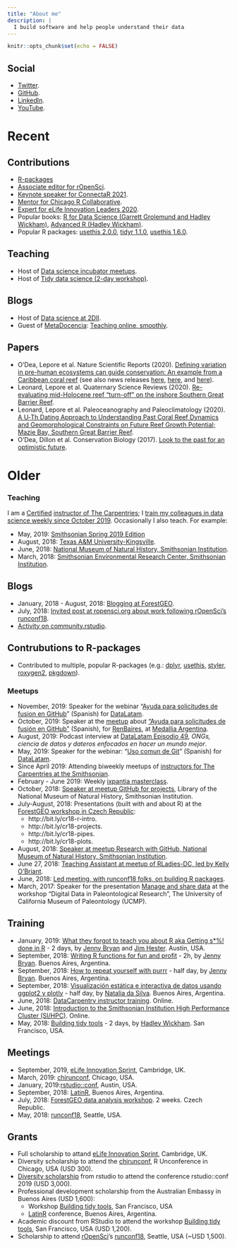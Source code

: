 ```yaml
---
title: "About me"
description: |
  I build software and help people understand their data
---
```


```r
knitr::opts_chunk$set(echo = FALSE)
```

## Social

* [Twitter](https://twitter.com/mauro_lepore).
* [GitHub](https://github.com/maurolepore).
* [LinkedIn](https://www.linkedin.com/in/mauro-lepore).
* [YouTube](http://bit.ly/r-videos).

# Recent

## Contributions

* [R-packages](https://www.rdocumentation.org/collaborators/name/Mauro%20Lepore)
* [Associate editor for rOpenSci](https://github.com/ropensci/software-review#associate-editors).
* [Keynote speaker for ConnectaR
2021](https://conectar2021.github.io/ConectaR2021/agenda/).
* [Mentor for Chicago R Collaborative](https://chircollab.github.io/#team).
* [Expert for eLife Innovation Leaders
2020](https://elifesciences.org/labs/b87d3cda/innovation-leaders-2020-meet-our-mentors-and-experts).
* Popular books: [R for Data Science (Garrett Grolemund and Hadley
Wickham)](https://adv-r.hadley.nz/introduction.html#intro-ack), [Advanced R
(Hadley Wickham)](https://adv-r.hadley.nz/introduction.html#intro-ack).
* Popular R packages: [usethis
2.0.0](https://www.tidyverse.org/blog/2020/12/usethis-2-0-0/#acknowledgements),
[tidyr
1.1.0](https://www.tidyverse.org/blog/2020/05/tidyr-1.1.0/#acknowledgements),
[usethis
1.6.0](https://www.tidyverse.org/blog/2020/04/usethis-1-6-0/#thank-you).

## Teaching

* Host of [Data science incubator
meetups](https://www.youtube.com/playlist?list=PLvgdJdJDL-APbB315sB3Lv_2VP2g0ioFO).
* Host of [Tidy data science (2-day
workshop)](https://github.com/2DegreesInvesting/tidy-ds#tidy-ds).

## Blogs

* Host of [Data science at 2DII](https://2degreesinvesting.github.io).
* Guest of [MetaDocencia](https://metadocencia.netlify.app/en/): [Teaching online,
smoothly](https://metadocencia.netlify.app/en/post/experiences_mauro/).

## Papers

* O'Dea, Lepore et al. Nature Scientific Reports (2020). [Defining variation in
pre-human ecosystems can guide conservation: An example from a Caribbean coral
reef](https://www.nature.com/articles/s41598-020-59436-y) (see also news
releases
[here](https://www.si.edu/newsdesk/releases/plenty-gloom-dash-hope-fossils-help-identify-lone-bright-spot-reef-similar-state),
[here](https://stri.si.edu/story/bright-spot), and
[here](https://www.eurekalert.org/pub_releases/2020-02/stri-fhi022020.php)).
* Leonard, Lepore et al. Quaternary Science Reviews (2020). [Re-evaluating
mid-Holocene reef "turn-off" on the inshore Southern Great Barrier
Reef](https://doi.org/10.1016/j.quascirev.2020.106518).
* Leonard, Lepore et al. Paleoceanography and Paleoclimatology (2020). [A U‐Th
Dating Approach to Understanding Past Coral Reef Dynamics and Geomorphological
Constraints on Future Reef Growth Potential; Mazie Bay, Southern Great Barrier
Reef](https://doi.org/10.1029/2019PA003768).
* O'Dea, Dillon et al. Conservation Biology (2017). [Look to the past for an
optimistic
future](https://conbio.onlinelibrary.wiley.com/doi/epdf/10.1111/cobi.12997).

# Older

### Teaching

I am a [Certified](http://bit.ly/mauro-lepore-carpentries-certificate) [instructor of The Carpentries](https://datascience.si.edu/carpentries); I [train my colleagues in data science weekly since October 2019](https://github.com/2DegreesInvesting/ds-incubator.).  Occasionally I also teach. For example:

* May, 2019: [Smithsonian Spring 2019 Edition](https://smithsonianworkshops.github.io/2019-05-16-castle/)
* August, 2018: [Texas A&M University-Kingsville](https://kokbent.github.io/2018-09-29-tamu-kingsville/).
* June, 2018: [National Museum of Natural History, Smithsonian Institution](https://smithsonianworkshops.github.io/2018-06-12-nmnh/).
* March, 2018: [Smithsonian Environmental Research Center, Smithsonian Institution](https://smithsonianworkshops.github.io/2018-03-07-serc/).

## Blogs

* January, 2018 - August, 2018: [Blogging at ForestGEO](https://fgeo.netlify.com/).
* July, 2018: [Invited post at ropensci.org about work following rOpenSci's runconf18](https://ropensci.org/blog/2018/07/17/pkginspector/).
* [Activity on community.rstudio](https://community.rstudio.com/u/mauro_lepore/summary).

## Contrubutions to R-packages

* Contributed to multiple, popular R-packages (e.g.: [dplyr](https://blog.rstudio.com/2017/06/13/dplyr-0-7-0/), [usethis](https://www.tidyverse.org/articles/2019/04/usethis-1.5.0/), [styler](https://www.tidyverse.org/blog/2019/11/styler-1-2-0/), [roxygen2](https://www.tidyverse.org/blog/2019/11/roxygen2-7-0-0/), [pkgdown](https://www.tidyverse.org/blog/2019/09/pkgdown-1-4-0/)).

### Meetups

* November, 2019: Speaker for the webinar "[Ayuda para solicitudes de fusion en GitHub](https://youtu.be/PSNNbeVUxFc)" (Spanish) for [DataLatam](https://www.youtube.com/channel/UCOOcd7f7eJTDNxKLde3lfOQ).
* October, 2019: Speaker at the [meetup](https://www.meetup.com/renbaires/events/266047066/) about ["Ayuda para solicitudes de fusión en GitHub"](https://github.com/an-org/datos-de-miercoles) (Spanish), for [RenBaires](https://twitter.com/renbaires), at [Medallia Argentina](https://twitter.com/MedalliaArg).
* August, 2019: Podcast interview at [DataLatam Episodio 49](http://www.datalatam.com/49), _ONGs, ciencia de datos y dateros enfocados en hacer un mundo mejor_.
* May, 2019: Speaker for the webinar: "[Uso comun de Git](http://youtu.be/SVzyWV1Iep8 )" (Spanish) for [DataLatam](https://www.youtube.com/channel/UCOOcd7f7eJTDNxKLde3lfOQ).
* Since April 2019: Attending biweekly meetups of [instructors for The Carpentries at the Smithsonian](https://datascience.si.edu/carpentries).
* February - June 2019: Weekly [ixpantia masterclass](https://www.ixpantia.com/en/).
* October, 2018: [Speaker at meetup GitHub for projects](http://bit.ly/2pOrRXo), Library of the National Museum of Natural History, Smithsonian Institution.
* July-August, 2018: Presentations (built with and about R) at the [ForestGEO workshop in Czech Republic](http://bit.ly/event-cr18):
    * http://bit.ly/cr18-r-intro.
    * http://bit.ly/cr18-projects.
    * http://bit.ly/cr18-pipes.
    * http://bit.ly/cr18-plots.
* August, 2018: [Speaker at meetup Research with GitHub, National Museum of Natural History, Smithsonian Institution](http://bit.ly/research-with-github).
* June 27, 2018: [Teaching Assistant at meetup of RLadies-DC, led by Kelly O'Briant](https://twitter.com/kellrstats, https://www.meetup.com/rladies-dc/events/251799760/).
* June, 2018: [Led meeting, with runconf18 folks, on building R packages](https://twitter.com/mauro_lepore/status/1008136303182008320).
* March, 2017: Speaker for the presentation [Manage and share data](https://youtu.be/7exLm5gKceY) at the workshop "Digital Data in Paleontological Research", The University of California Museum of Paleontology (UCMP).

## Training

* January, 2019: [What they forgot to teach you about R aka Getting s*%! done in R](https://whattheyforgot.org/) - 2 days, by [Jenny Bryan](https://jennybryan.org/about/) and [Jim Hester](https://www.linkedin.com/in/jim-hester/). Austin, USA.
* September, 2018: [Writing R functions for fun and profit](https://www.meetup.com/rladies-buenos-aires/events/253987224/) - 2h, by [Jenny Bryan](https://jennybryan.org/about/). Buenos Aires, Argentina.
* September, 2018: [How to repeat yourself with purrr](http://latin-r.com/schedule/#session-3) - half day, by [Jenny Bryan](https://jennybryan.org/about/).  Buenos Aires, Argentina.
* September, 2018: [Visualización estática e interactiva de datos usando ggplot2 y plotly](http://latin-r.com/schedule/#session-1) - half day, by [Natalia da Silva](http://natydasilva.com/). Buenos Aires, Argentina.
* June, 2018: [DataCarpentry instructor training](https://i.imgur.com/f86ieG4.png). Online.
* June, 2018: [Introduction to the Smithsonian Institution High Performance Cluster (SI/HPC)](https://i.imgur.com/kObg0FC.png). Online.
* May, 2018: [Building tidy tools](https://blog.rstudio.com/2018/04/09/building-tidy-tools-workshop/) - 2 days, by [Hadley Wickham](http://hadley.nz/). San Francisco, USA.

## Meetings

* September, 2019, [eLife Innovation Sprint](https://sprint.elifesciences.org/), Cambridge, UK.
* March, 2019: [chirunconf](https://chirunconf.github.io/#team), Chicago, USA.
* January, 2019:[rstudio::conf](https://www.rstudio.com/conference/), Austin, USA.
* September, 2018: [LatinR](https://i.imgur.com/TMYMQEf.png), Buenos Aires, Argentina.
* July, 2018: [ForestGEO data analysis workshop](https://www.forestgeo.si.edu/2018-forestgeo-dynamics-workshop-czech-republic). 2 weeks. Czech Republic.
* May, 2018: [runconf18](http://unconf18.ropensci.org/#participants), Seattle, USA.

## Grants

* Full scholarship to attand [eLife Innovation Sprint](https://sprint.elifesciences.org/), Cambridge, UK.
* Diversity scholarship to attend the [chirunconf](https://chirunconf.github.io/), R Unconference in Chicago, USA (USD 300).
* [Diversity scholarship](https://blog.rstudio.com/2018/08/10/rstudio-conf-2019-diversity-scholarships/) from rstudio to attend the conference rstudio::conf 2019 (USD 3,000).
* Professional development scholarship from the Australian Embassy in Buenos Aires (USD 1,600):
    * Workshop [Building tidy tools](https://blog.rstudio.com/2018/04/09/building-tidy-tools-workshop/), San Francisco, USA
    * [LatinR](http://latin-r.com/) conference, Buenos Aires, Argentina.
* Academic discount from RStudio to attend the workshop [Building tidy tools](https://blog.rstudio.com/2018/04/09/building-tidy-tools-workshop/), San Francisco, USA (USD 1,200).
* Scholarship to attend [rOpenSci](https://ropensci.org/)'s [runconf18](http://unconf18.ropensci.org/#participants), Seattle, USA (~USD 1,500).
